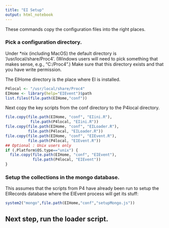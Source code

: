 ```yaml
---
title: "EI Setup"
output: html_notebook
---
```


These commands copy the configuration files into the right places.

### Pick a configuration directory.  

Under *nix (including MacOS) the default directory is '/usr/local/share/Proc4'.  (Windows users will need to pick something that makes sense, e.g., "C:/Proc4".) Make sure that this directory exists and that you have write permission.

The EIHome directory is the place where EI is installed.

```r
P4local <- "/usr/local/share/Proc4"
EIHome <- library(help="EIEvent")$path
list.files(file.path(EIHome,"conf"))
```
Next copy the key scripts from the conf directory to the P4local directory.
```r
file.copy(file.path(EIHome, "conf", "EIini.R"),
           file.path(P4local, "EIini.R"))
file.copy(file.path(EIHome, "conf", "EILoader.R"),
          file.path(P4local, "EILoader.R"))
file.copy(file.path(EIHome, "conf", "EIEvent.R"),
          file.path(P4local, "EIEvent.R"))
## Optional : Unix users only
if (.Platform$OS.type=="unix") {
  file.copy(file.path(EIHome, "conf", "EIEvent"),
            file.path(P4local, "EIEvent"))
}
```

### Setup the collections in the mongo database.

This assumes that the scripts from P4 have already been run to setup the EIRecords database where the EIEvent process will get its stuff:

```r
system2("mongo",file.path(EIHome,"conf","setupMongo.js"))

```

## Next step, run the loader script.
  